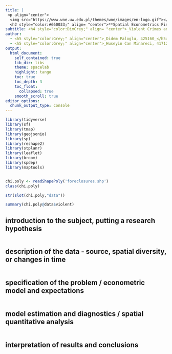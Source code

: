 ```yaml
---
title: |
 <p align="center">
  <img src="https://www.wne.uw.edu.pl/themes/wne/images/en-logo.gif"></p>  
  <h2 style="color:#660033;" align= "center">**Spatial Econometrics Final Project**</h2>
subtitle: <h4 style="color:DimGrey;" align= "center">_Violent Crimes and foreclosures in the Chicago_</h4>
author: 
  - <h5 style="color:Grey;" align="center">_Didem Paloglu, 425160_</h5>
  - <h5 style="color:Grey;" align="center">_Huseyin Can Minareci, 417121_</h5>
output:
  html_document:
    self_contained: true
    lib_dir: libs
    theme: spacelab
    highlight: tango
    toc: true
    toc_depth: 3
    toc_float:
      collapsed: true
    smooth_scroll: true
editor_options: 
  chunk_output_type: console
---
```




```r
library(tidyverse)
library(sf)
library(tmap)
library(geojsonio)
library(sp)
library(reshape2)
library(stplanr)
library(leaflet)
library(broom)
library(spdep)
library(maptools)



```

```r

chi.poly <- readShapePoly('foreclosures.shp')
class(chi.poly)

str(slot(chi.poly,"data"))

summary(chi.poly@data$violent)

```

## introduction to the subject, putting a research hypothesis

```r

```


## description of the data - source, spatial diversity, or changes in time

```r

```

## specification of the problem / econometric model and expectations

```r

```

## model estimation and diagnostics / spatial quantitative analysis

```r

```

## interpretation of results and conclusions


```r

```

